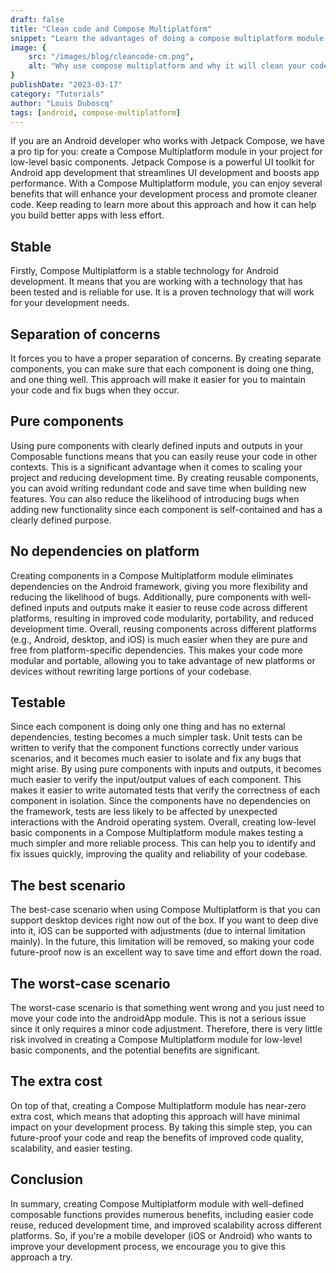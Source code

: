 ```yaml
---
draft: false
title: "Clean code and Compose Multiplatform"
snippet: "Learn the advantages of doing a compose multiplatform module in your project"
image: {
    src: "/images/blog/cleancode-cm.png",
    alt: "Why use compose multiplatform and why it will clean your code"
}
publishDate: "2023-03-17"
category: "Tutorials"
author: "Louis Duboscq"
tags: [android, compose-multiplatform]
--- 
```


If you are an Android developer who works with Jetpack Compose, 
we have a pro tip for you: 
create a Compose Multiplatform module in your project for low-level basic components. 
Jetpack Compose is a powerful UI toolkit for Android app development that streamlines UI development and boosts app performance. 
With a Compose Multiplatform module, you can enjoy several benefits that will enhance your development process and promote cleaner code. 
Keep reading to learn more about this approach and how it can help you build better apps with less effort.

## Stable

Firstly, Compose Multiplatform is a stable technology for Android development. 
It means that you are working with a technology that has been tested and is reliable for use. 
It is a proven technology that will work for your development needs.

## Separation of concerns

It forces you to have a proper separation of concerns. 
By creating separate components, you can make sure that each component is doing one thing, and one thing well. 
This approach will make it easier for you to maintain your code and fix bugs when they occur.

## Pure components

Using pure components with clearly defined inputs and outputs in your Composable functions means that you can easily reuse your code in other contexts. 
This is a significant advantage when it comes to scaling your project and reducing development time.
By creating reusable components, you can avoid writing redundant code and save time when building new features. 
You can also reduce the likelihood of introducing bugs when adding new functionality since each component is self-contained and has a clearly defined purpose.

## No dependencies on platform

Creating components in a Compose Multiplatform module eliminates dependencies on the Android framework, 
giving you more flexibility and reducing the likelihood of bugs. 
Additionally, pure components with well-defined inputs and outputs make it easier to reuse code across different platforms, 
resulting in improved code modularity, portability, and reduced development time. 
Overall, reusing components across different platforms (e.g., Android, desktop, and iOS) is much easier when they are pure and free from platform-specific dependencies. 
This makes your code more modular and portable, allowing you to take advantage of new platforms or devices without rewriting large portions of your codebase.

## Testable

Since each component is doing only one thing and has no external dependencies, testing becomes a much simpler task.
Unit tests can be written to verify that the component functions correctly under various scenarios, and it becomes much easier to isolate and fix any bugs that might arise.
By using pure components with inputs and outputs, it becomes much easier to verify the input/output values of each component. 
This makes it easier to write automated tests that verify the correctness of each component in isolation.
Since the components have no dependencies on the framework, tests are less likely to be affected by unexpected interactions with the Android operating system.
Overall, creating low-level basic components in a Compose Multiplatform module makes testing a much simpler and more reliable process. 
This can help you to identify and fix issues quickly, improving the quality and reliability of your codebase.

## The best scenario

The best-case scenario when using Compose Multiplatform is that you can support desktop devices right now out of the box. 
If you want to deep dive into it, iOS can be supported with adjustments (due to internal limitation mainly). 
In the future, this limitation will be removed, so making your code future-proof now is an excellent way to save time and effort down the road.

## The worst-case scenario

The worst-case scenario is that something went wrong and you just need to move your code into the androidApp module. 
This is not a serious issue since it only requires a minor code adjustment. 
Therefore, there is very little risk involved in creating a Compose Multiplatform module for low-level basic components, and the potential benefits are significant.

## The extra cost
 
On top of that, creating a Compose Multiplatform module has near-zero extra cost, 
which means that adopting this approach will have minimal impact on your development process. 
By taking this simple step, you can future-proof your code and reap the benefits of improved code quality, scalability, and easier testing.

## Conclusion

In summary, creating Compose Multiplatform module with well-defined composable functions provides numerous benefits, 
including easier code reuse, reduced development time, and improved scalability across different platforms.
So, if you're a mobile developer (iOS or Android) who wants to improve your development process, we encourage you to give this approach a try. 